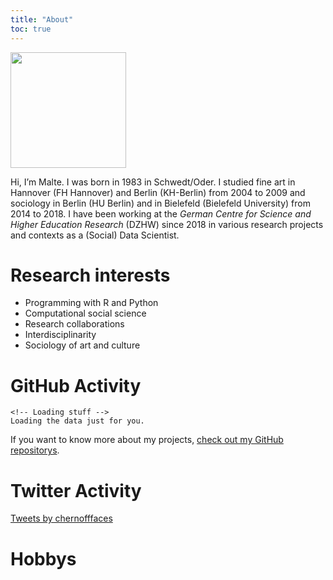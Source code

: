 ```yaml
---
title: "About"
toc: true
---
```


![](images/avatar_circle.png){fig-align="center" width="185"}

Hi, I'm Malte. I was born in 1983 in Schwedt/Oder. I studied fine art in Hannover (FH Hannover) and Berlin (KH-Berlin) from 2004 to 2009 and sociology in Berlin (HU Berlin) and in Bielefeld (Bielefeld University) from 2014 to 2018. I have been working at the *German Centre for Science and Higher Education Research* (DZHW) since 2018 in various research projects and contexts as a (Social) Data Scientist.

# Research interests

-   Programming with R and Python
-   Computational social science
-   Research collaborations
-   Interdisciplinarity
-   Sociology of art and culture

# GitHub Activity

<!-- Include the library. -->

```{=html}
<script
  src="https://unpkg.com/github-calendar@latest/dist/github-calendar.min.js">
</script>
```
<!-- Optionally, include the theme (if you don't want to struggle to write the CSS) -->

```{=html}
<link
  rel="stylesheet"
  href="https://unpkg.com/github-calendar@latest/dist/github-calendar-responsive.css"
/>
```
<!-- Prepare a container for your calendar. -->

::: calendar
```         
<!-- Loading stuff -->
Loading the data just for you.
```
:::

```{=html}

<script>
    // or enable responsive functionality:
    GitHubCalendar(".calendar", "maltehueckstaedt", { responsive: true });

    // Use a proxy
    GitHubCalendar(".calendar", "maltehueckstaedt", {
       proxy (maltehueckstaedt) {
         return fetch(`https://your-proxy.com/github?user=${username}`)
       }
    }).then(r => r.text())
</script>
 <p class="monospace">If you want to know more about my projects, <a href="https://github.com/maltehueckstaedt" target="blank">check out my GitHub repositorys</a>.</p>
```


# Twitter Activity

<a class="twitter-timeline" data-width="800" data-height="300" data-theme="light" href="https://twitter.com/chernofffaces?ref_src=twsrc%5Etfw">Tweets by chernofffaces</a>

```{=html}
<script async src="https://platform.twitter.com/widgets.js" charset="utf-8"></script>
```

# Hobbys
